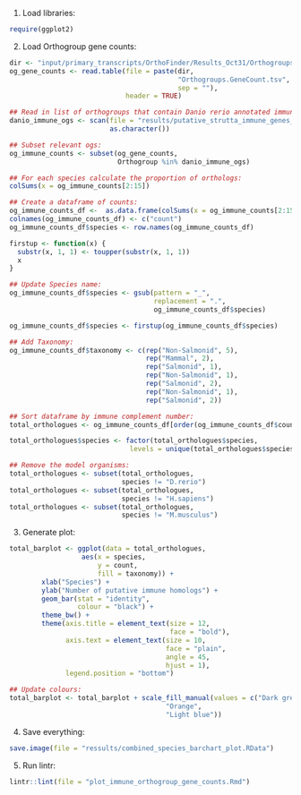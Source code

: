 

1. Load libraries:

```r
require(ggplot2)
```

2. Load Orthogroup gene counts:

```r
dir <- "input/primary_transcripts/OrthoFinder/Results_Oct31/Orthogroups/"
og_gene_counts <- read.table(file = paste(dir,
                                          "Orthogroups.GeneCount.tsv",
                                          sep = ""),
                             header = TRUE)

## Read in list of orthogroups that contain Danio rerio annotated immune genes:
danio_immune_ogs <- scan(file = "results/putative_strutta_immune_genes_orthogroups_counts.txt",
                         as.character())

## Subset relevant ogs:
og_immune_counts <- subset(og_gene_counts,
                           Orthogroup %in% danio_immune_ogs)

## For each species calculate the proportion of orthologs:
colSums(x = og_immune_counts[2:15])

## Create a dataframe of counts:
og_immune_counts_df <-  as.data.frame(colSums(x = og_immune_counts[2:15]))
colnames(og_immune_counts_df) <- c("count")
og_immune_counts_df$species <- row.names(og_immune_counts_df)

firstup <- function(x) {
  substr(x, 1, 1) <- toupper(substr(x, 1, 1))
  x
}

## Update Species name:
og_immune_counts_df$species <- gsub(pattern = "_",
                                    replacement = ".",
                                    og_immune_counts_df$species)

og_immune_counts_df$species <- firstup(og_immune_counts_df$species)

## Add Taxonomy:
og_immune_counts_df$taxonomy <- c(rep("Non-Salmonid", 5),
                                  rep("Mammal", 2),
                                  rep("Salmonid", 1),
                                  rep("Non-Salmonid", 1),
                                  rep("Salmonid", 2),
                                  rep("Non-Salmonid", 1),
                                  rep("Salmonid", 2))

## Sort dataframe by immune complement number:
total_orthologues <- og_immune_counts_df[order(og_immune_counts_df$count), ]

total_orthologues$species <- factor(total_orthologues$species,
                              levels = unique(total_orthologues$species))

## Remove the model organisms:
total_orthologues <- subset(total_orthologues,
                            species != "D.rerio")
total_orthologues <- subset(total_orthologues,
                            species != "H.sapiens")
total_orthologues <- subset(total_orthologues,
                            species != "M.musculus")
```

3. Generate plot:

```r
total_barplot <- ggplot(data = total_orthologues,
                  aes(x = species,
                      y = count,
                      fill = taxonomy)) +
        xlab("Species") +
        ylab("Number of putative immune homologs") +
        geom_bar(stat = "identity",
                 colour = "black") +
        theme_bw() +
        theme(axis.title = element_text(size = 12,
                                        face = "bold"),
              axis.text = element_text(size = 10,
                                       face = "plain",
                                       angle = 45,
                                       hjust = 1),
              legend.position = "bottom")

## Update colours:
total_barplot <- total_barplot + scale_fill_manual(values = c("Dark grey",
                                       "Orange",
                                       "Light blue"))
```

4. Save everything:

```r
save.image(file = "ressults/combined_species_barchart_plot.RData")
```

5. Run lintr:

```r
lintr::lint(file = "plot_immune_orthogroup_gene_counts.Rmd")
```
